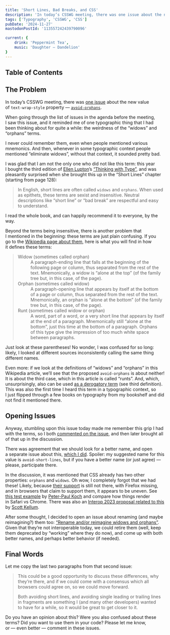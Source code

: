 ```yaml
---
title: 'Short Lines, Bad Breaks, and CSS'
description: 'In today’s CSSWG meeting, there was one issue about the new value of `text-wrap-style` property — `avoid-orphans`. There was agreement in the meeting that we should look for a better name, and open a separate issue about this, which I did, as well as opened another one — about the `orphans` and `widows` properties.'
tags: ['Typography', 'CSSWG', 'CSS']
pubDate: '2024-11-27'
mastodonPostId: '113557242439790096'

current: {
    drink: 'Peppermint Tea',
    music: 'Daughter — Dandelion'
}
---
```


## Table of Contents

## The Problem

In today’s CSSWG meeting, there was [one issue](https://github.com/w3c/csswg-drafts/issues/3473#issuecomment-2348275178) about the new value of `text-wrap-style` property — [`avoid-orphans`](https://drafts.csswg.org/css-text-4/#valdef-text-wrap-style-avoid-orphans).

When going through the list of issues in the agenda before the meeting, I saw this issue, and it reminded me of one typographic thing that I had been thinking about for quite a while: the weirdness of the “widows” and “orphans” terms.

I never could remember them, even when people mentioned various mnemonics. And then, whenever in some typographic context people mentioned “eliminate widows”, without that context, it sounded pretty bad.

I was glad that I am not the only one who did not like this term: this year I bought the third edition of [Ellen Lupton](https://ellenlupton.com/)’s [“Thinking with Type”](https://ellenlupton.com/Thinking-with-Type), and was pleasantly surprised when she brought this up in the “Short Lines” chapter (starting from page 128):

> In English, short lines are often called `widows` and `orphans`. When used as epithets, these terms are sexist and insensitive. Neutral descriptions like “short line” or “bad break” are respectful and easy to understand.

I read the whole book, and can happily recommend it to everyone, by the way.

Beyond the terms being insensitive, there is another problem that I mentioned in the beginning: these terms are just plain confusing. If you go to the [Wikipedia page about them](https://en.wikipedia.org/wiki/Widows_and_orphans#Definitions), here is what you will find in how it defines these terms:

<blockquote>
	<dl>
		<dt>Widow (sometimes called orphan)</dt>
		<dd>A paragraph-ending line that falls at the beginning of the following page or column, thus separated from the rest of the text. Mnemonically, a widow is “alone at the top” (of the family tree but, in this case, of the page).</dd>
		<dt>Orphan (sometimes called widow)</dt>
		<dd>A paragraph-opening line that appears by itself at the bottom of a page or column, thus separated from the rest of the text. Mnemonically, an orphan is “alone at the bottom” (of the family tree but, in this case, of the page).</dd>
		<dt>Runt (sometimes called widow or orphan)</dt>
		<dd>A word, part of a word, or a very short line that appears by itself at the end of a paragraph. Mnemonically still “alone at the bottom”, just this time at the bottom of a paragraph. Orphans of this type give the impression of too much white space between paragraphs.</dd>
	</dl>
</blockquote>

Just look at these parentheses! No wonder, I was confused for so long: likely, I looked at different sources inconsistently calling the same thing different names.

Even more: if we look at the definitions of “widows” and “orphans” in this Wikipedia article, we’ll see that the proposed `avoid-orphans` is about neither! It is about the third case, which in this article is called “runts”. And, which, unsurprisingly, also can be used [as a derogatory term](https://www.merriam-webster.com/dictionary/runt) (see third definition). This was also the first time I heard this term in a typographic context, so I just flipped through a few books on typography from my bookshelf and did not find it mentioned there.

## Opening Issues

Anyway, stumbling upon this issue today made me remember this grip I had with the terms, so I both [commented on the issue](https://github.com/w3c/csswg-drafts/issues/3473#issuecomment-2504370877), and then later brought all of that up in the discussion.

There was agreement that we should look for a better name, and open a separate issue about this, [which I did](https://github.com/w3c/csswg-drafts/issues/11283). Spoiler: my suggested name for this value is `avoid-short-lines`, but if you have a better name (or just agree) — please, participate there.

In the discussion, it was mentioned that CSS already has two other properties: `orphans` and `widows`. Oh wow, I completely forgot that we had these! Likely, because [their support](https://caniuse.com/css-widows-orphans) is still not there, with Firefox missing, and in browsers that claim to support them, it appears to be uneven. See [this test example](https://quirksmode.org/css/css2/widows.html) by [Peter-Paul Koch](https://quirksmode.org/) and compare how things render in Safari vs Chrome. There was also an [Interop 2023 proposal related to this](https://github.com/web-platform-tests/interop/issues/520) by [Scott Kellum](https://scottkellum.com/).

After some thought, I decided to open an issue about renaming (and maybe reimagining?) them too: [“Rename and/or reimagine widows and orphans”](https://github.com/w3c/csswg-drafts/issues/11286). Given that they’re not interoperable today, we could retire them (well, keep them deprecated by “working” where they do now), and come up with both better names, and perhaps better behavior (if needed).

## Final Words

Let me copy the last two paragraphs from that second issue:

> This could be a good opportunity to discuss these differences, why they’re there, and if we could come with a consensus which all browsers could agree on, so we could move forward.
>
> Both avoiding short lines, and avoiding single leading or trailing lines in fragments are something I (and many other developers) wanted to have for a while, so it would be great to get closer to it.

Do you have an opinion about this? Were you also confused about these terms? Did you want to use them in your code? Please let me know, or — even better — comment in these issues.
